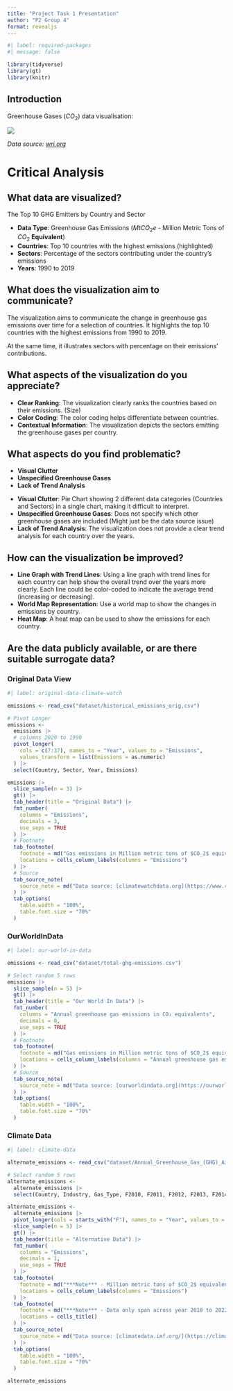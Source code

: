 ```yaml
---
title: "Project Task 1 Presentation"
author: "P2 Group 4"
format: revealjs
---
```


```r
#| label: required-packages
#| message: false

library(tidyverse)
library(gt)
library(knitr)
```


## Introduction

Greenhouse Gases ($CO_2$) data visualisation:

![](./figures/old_visualization.jpg){fig-align="center"}

<em>Data source: [wri.org](https://www.wri.org/insights/4-charts-explain-greenhouse-gas-emissions-countries-and-sectors) </em>

# Critical Analysis

## What data are visualized?

The Top 10 GHG Emitters by Country and Sector

- **Data Type**: Greenhouse Gas Emissions ($MtCO_2e$ - Million Metric Tons of $CO_2$ **Equivalent**)
- **Countries**: Top 10 countries with the highest emissions (highlighted)
- **Sectors**: Percentage of the sectors contributing under the country's emissions
- **Years**: 1990 to 2019

## What does the visualization aim to communicate? {.smaller}

The visualization aims to communicate the change in greenhouse gas emissions over time for a selection of countries. It highlights the top 10 countries with the highest emissions from 1990 to 2019.

At the same time, it illustrates sectors with percentage on their emissions' contributions.

## What aspects of the visualization do you appreciate?

::: {.incremental}
- **Clear Ranking**: The visualization clearly ranks the countries based on their emissions. (Size)
- **Color Coding**: The color coding helps differentiate between countries.
- **Contextual Information**: The visualization depicts the sectors emitting the greenhouse gases per country.
:::


## What aspects do you find problematic?

::: {.incremental}
- **Visual Clutter**
- **Unspecified Greenhouse Gases**
- **Lack of Trend Analysis**
:::

::: {.notes}
- **Visual Clutter**: Pie Chart showing 2 different data categories (Countries and Sectors) in a single chart, making it difficult to interpret.
- **Unspecified Greenhouse Gases**: Does not specify which other greenhouse gases are included (Might just be the data source issue)
- **Lack of Trend Analysis**: The visualization does not provide a clear trend analysis for each country over the years.
:::


## How can the visualization be improved?

::: {.incremental}
- **Line Graph with Trend Lines**: Using a line graph with trend lines for each country can help show the overall trend over the years more clearly. Each line could be color-coded to indicate the average trend (increasing or decreasing). 
- **World Map Representation**: Use a world map to show the changes in emissions by country.
- **Heat Map**: A heat map can be used to show the emissions for each country.
:::

## Are the data publicly available, or are there suitable surrogate data? {.smaller}

::: {.panel-tabset}

### Original Data View

```r
#| label: original-data-climate-watch

emissions <- read_csv("dataset/historical_emissions_orig.csv")

# Pivot Longer
emissions <-
  emissions |>
  # columns 2020 to 1990
  pivot_longer(
    cols = c(7:37), names_to = "Year", values_to = "Emissions",
    values_transform = list(Emissions = as.numeric)
  ) |>
  select(Country, Sector, Year, Emissions)

emissions |>
  slice_sample(n = 3) |>
  gt() |>
  tab_header(title = "Original Data") |>
  fmt_number(
    columns = "Emissions",
    decimals = 3,
    use_seps = TRUE
  ) |>
  # Footnote
  tab_footnote(
    footnote = md("Gas emissions in Million metric tons of $CO_2$ equivalent."),
    locations = cells_column_labels(columns = "Emissions")
  ) |>
  # Source
  tab_source_note(
    source_note = md("Data source: [climatewatchdata.org](https://www.climatewatchdata.org/ghg-emissions)")
  ) |>
  tab_options(
    table.width = "100%",
    table.font.size = "70%"
  )
```

### OurWorldInData

```r
#| label: our-world-in-data

emissions <- read_csv("dataset/total-ghg-emissions.csv")

# Select random 5 rows
emissions |>
  slice_sample(n = 5) |>
  gt() |>
  tab_header(title = "Our World In Data") |>
  fmt_number(
    columns = "Annual greenhouse gas emissions in CO₂ equivalents",
    decimals = 0,
    use_seps = TRUE
  ) |>
  # Footnote
  tab_footnote(
    footnote = md("Gas emissions in Million metric tons of $CO_2$ equivalent."),
    locations = cells_column_labels(columns = "Annual greenhouse gas emissions in CO₂ equivalents")
  ) |>
  # Source
  tab_source_note(
    source_note = md("Data source: [ourworldindata.org](https://ourworldindata.org/greenhouse-gas-emissions)")
  ) |>
  tab_options(
    table.width = "100%",
    table.font.size = "70%"
  )
```

### Climate Data

```r
#| label: climate-data

alternate_emissions <- read_csv("dataset/Annual_Greenhouse_Gas_(GHG)_Air_Emissions_Accounts.csv")

# Select random 5 rows
alternate_emissions <-
  alternate_emissions |>
  select(Country, Industry, Gas_Type, F2010, F2011, F2012, F2013, F2014, F2015, F2016, F2017, F2018, F2019, F2020, F2021, F2022)

alternate_emissions <-
  alternate_emissions |>
  pivot_longer(cols = starts_with("F"), names_to = "Year", values_to = "Emissions") |>
  slice_sample(n = 5) |>
  gt() |>
  tab_header(title = "Alternative Data") |>
  fmt_number(
    columns = "Emissions",
    decimals = 1,
    use_seps = TRUE
  ) |>
  tab_footnote(
    footnote = md("***Note*** - Million metric tons of $CO_2$ equivalent."),
    locations = cells_column_labels(columns = "Emissions")
  ) |>
  tab_footnote(
    footnote = md("***Note*** - Data only span across year 2010 to 2022."),
    locations = cells_title()
  ) |>
  tab_source_note(
    source_note = md("Data source: [climatedata.imf.org/](https://climatedata.imf.org/datasets/c8579761f19740dfbe4418b205654ddf_0/explore)")
  ) |>
  tab_options(
    table.width = "100%",
    table.font.size = "70%"
  )

alternate_emissions
```

<!-- 

Add more datasets to the presentation (If any). 

-->
:::
